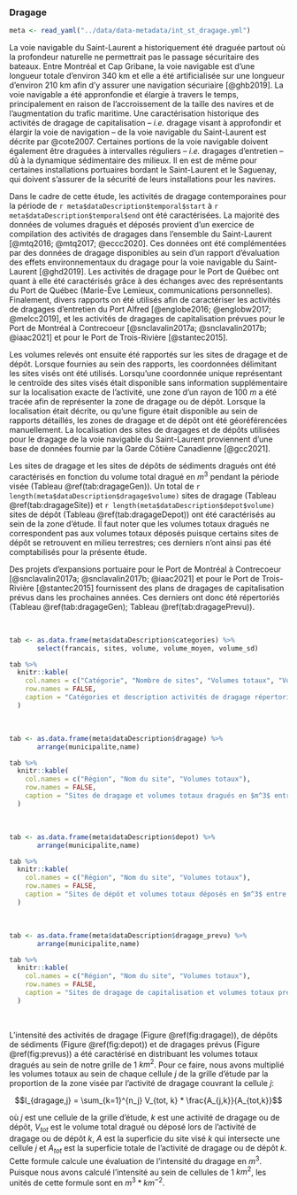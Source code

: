 ### Dragage

<!--
  TODO: Mieux expliquer la nature des travaux pour les ports, fin du premier paragraphe
  TODO: Ajouter le nombre d'activités de dragage par sites
  TODO: Intégrer les références aux métadonnées?
-->


```r
meta <- read_yaml("../data/data-metadata/int_st_dragage.yml")
```

La voie navigable du Saint-Laurent a historiquement été draguée partout où la profondeur naturelle ne permettrait pas le passage sécuritaire des bateaux. Entre Montréal et Cap Gribane, la voie navigable est d'une longueur totale d'environ 340 km et elle a été artificialisée sur une longueur d'environ 210 km afin d'y assurer une navigation sécuriaire [@ghb2019]. La voie navigable a été appronfondie et élargie à travers le temps, principalement en raison de l'accroissement de la taille des navires et de l'augmentation du trafic maritime. Une caractérisation historique des activités de dragage de capitalisation -- *i.e.* dragage visant à approfondir et élargir la voie de navigation -- de la voie navigable du Saint-Laurent est décrite par @cote2007. Certaines portions de la voie navigable doivent également être draguées à intervalles réguliers -- *i.e.* dragages d'entretien -- dû à la dynamique sédimentaire des milieux. Il en est de même pour certaines installations portuaires bordant le Saint-Laurent et le Saguenay, qui doivent s'assurer de la sécurité de leurs installations pour les navires.

Dans le cadre de cette étude, les activités de dragage contemporaines pour la période de `r meta$dataDescription$temporal$start` à `r meta$dataDescription$temporal$end` ont été caractérisées. La majorité des données de volumes dragués et déposés provient d'un exercice de compilation des activités de dragages dans l'ensemble du Saint-Laurent [@mtq2016; @mtq2017; @eccc2020]. Ces données ont été complémentées par des données de dragage disponibles au sein d'un rapport d'évaluation des effets environnementaux du dragage pour la voie navigable du Saint-Laurent [@ghd2019]. Les activités de dragage pour le Port de Québec ont quant à elle été caractérisés grâce à des échanges avec des représentants du Port de Québec (Marie-Ève Lemieux, communications personnelles). Finalement, divers rapports on été utilisés afin de caractériser les activités de dragages d'entretien du Port Alfred [@englobe2016; @englobw2017; @melcc2019], et les activités de dragages de capitalisation prévues pour le Port de Montréal à Contrecoeur [@snclavalin2017a; @snclavalin2017b; @iaac2021] et pour le Port de Trois-Rivière [@stantec2015].

Les volumes relevés ont ensuite été rapportés sur les sites de dragage et de dépôt. Lorsque fournies au sein des rapports, les coordonnées délimitant les sites visés ont été utilisés. Lorsqu'une coordonnée unique représentant le centroïde des sites visés était disponible sans information supplémentaire sur la localisation exacte de l'activité, une zone d'un rayon de 100 $m$ a été tracée afin de représenter la zone de dragage ou de dépôt. Lorsque la localisation était décrite, ou qu'une figure était disponible au sein de rapports détaillés, les zones de dragage et de dépôt ont été géoréférencées manuellement. La localisation des sites de dragages et de dépôts utilisées pour le dragage de la voie navigable du Saint-Laurent proviennent d'une base de données fournie par la Garde Côtière Canadienne [@gcc2021].

Les sites de dragage et les sites de dépôts de sédiments dragués ont été caractérisés en fonction du volume total dragué en $m^3$ pendant la période visée (Tableau \@ref(tab:dragageGen)). Un total de `r length(meta$dataDescription$dragage$volume)` sites de dragage (Tableau \@ref(tab:dragageSite)) et `r length(meta$dataDescription$depot$volume)` sites de dépôt (Tableau \@ref(tab:dragageDepot)) ont été caractérisés au sein de la zone d'étude. Il faut noter que les volumes totaux dragués ne correspondent pas aux volumes totaux déposés puisque certains sites de dépôt se retrouvent en milieu terrestres; ces derniers n'ont ainsi pas été comptabilisés pour la présente étude.

Des projets d'expansions portuaire pour le Port de Montréal à Contrecoeur [@snclavalin2017a; @snclavalin2017b; @iaac2021] et pour le Port de Trois-Rivière [@stantec2015] fournissent des plans de dragages de capitalisation prévus dans les prochaines années. Ces derniers ont donc été répertoriés (Tableau \@ref(tab:dragageGen); Tableau \@ref(tab:dragagePrevu)).

<br/>

```r
tab <- as.data.frame(meta$dataDescription$categories) %>%
       select(francais, sites, volume, volume_moyen, volume_sd)

tab %>%
  knitr::kable(
    col.names = c("Catégorie", "Nombre de sites", "Volumes totaux", "Volumes totaux moyens", "Écart-type"),
    row.names = FALSE,
    caption = "Catégories et description activités de dragage répertoriées entre 2001 et 2020 dans le Saint-Laurent et le Saguenay. Les volumes sont présentés en $m^3$."
  )
```

<br/>

```r
tab <- as.data.frame(meta$dataDescription$dragage) %>%
       arrange(municipalite,name)

tab %>%
  knitr::kable(
    col.names = c("Région", "Nom du site", "Volumes totaux"),
    row.names = FALSE,
    caption = "Sites de dragage et volumes totaux dragués en $m^3$ entre 2001 et 2020 dans le Saint-Laurent et le Saguenay."
  )
```

<br/>

```r
tab <- as.data.frame(meta$dataDescription$depot) %>%
       arrange(municipalite,name)

tab %>%
  knitr::kable(
    col.names = c("Région", "Nom du site", "Volumes totaux"),
    row.names = FALSE,
    caption = "Sites de dépôt et volumes totaux déposés en $m^3$ entre 2001 et 2020 dans le Saint-Laurent et le Saguenay."
  )
```

<br/>

```r
tab <- as.data.frame(meta$dataDescription$dragage_prevu) %>%
       arrange(municipalite,name)

tab %>%
  knitr::kable(
    col.names = c("Région", "Nom du site", "Volumes totaux"),
    row.names = FALSE,
    caption = "Sites de dragage de capitalisation et volumes totaux prévus en $m^3$ dans le Saint-Laurent et le Saguenay."
  )
```

<br/>

L'intensité des activités de dragage (Figure \@ref(fig:dragage)), de dépôts de sédiments (Figure \@ref(fig:depot)) et de dragages prévus (Figure \@ref(fig:prevus)) a été caractérisé en distribuant les volumes totaux dragués au sein de notre grille de 1 $km^2$. Pour ce faire, nous avons multiplié les volumes totaux au sein de chaque cellule $j$ de la grille d'étude par la proportion de la zone
visée par l'activité de dragage couvrant la cellule $j$:

$$I_{dragage,j} = \sum_{k=1}^{n_j} V_{tot, k} * \frac{A_{j,k}}{A_{tot,k}}$$

où $j$ est une cellule de la grille d'étude, $k$ est une activité de dragage ou de dépôt, $V_{tot}$ est le volume total dragué ou déposé lors de l'activité de dragage ou de dépôt $k$, $A$ est la superficie du site visé $k$ qui intersecte une cellule $j$ et $A_{tot}$ est la superficie totale de l'activité de dragage ou de dépôt $k$. Cette formule calcule une évaluation de l'intensité du dragage en $m^3$. Puisque nous avons calculé l'intensité au sein de cellules de 1 $km^2$, les unités de cette formule sont en $m^3 * km^{-2}$.
